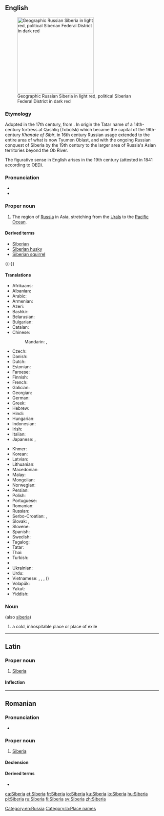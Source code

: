 ==English==
{{wikipedia}}
[[Image:Siberia Federal Subjects.png|thumb|right|250px|Geographic Russian Siberia in light red, political Siberian Federal District in dark red]]

===Etymology===
Adopted in the 17th century, from {{etyl|ru|en}} {{term|Сибирь|lang=ru}}.
In origin the Tatar name of a 14th-century fortress at Qashliq (Tobolsk) which became the capital of the 16th-century ''Khanate of Sibir'', in 16th century Russian usage extended to the entire area of what is now Tyumen Oblast, and with the ongoing Russian conquest of Siberia by the 19th century to the larger area of Russia's Asian territories beyond the Ob River.

The figurative sense in English arises in the 19th century (attested in 1841 according to OED).

===Pronunciation===
* {{IPA|saɪˈbɪərɪə}}
* {{rhymes|ɪəriə}}

===Proper noun===
{{en-proper noun}}

# The region of [[Russia]] in Asia, stretching from the [[Urals]] to the [[Pacific Ocean]].

====Derived terms====
* [[Siberian]]
* [[Siberian husky]]
* [[Siberian squirrel]]

{{-}}

====Translations====
{{trans-top|region of Russia}}
* Afrikaans: {{t|af|Siberië}}
* Albanian: {{t|sq|Siberia}}
* Arabic: {{t|ar|سيبيريا|f|tr=sibiirya|sc=Arab}}
* Armenian: {{t|hy|Սիբիր|tr=Sibir|sc=Armn}}
* Azeri: {{t|az|Sibir}}
* Bashkir: {{t|ba|Себер}}
* Belarusian: {{t|be|Сібір|f|tr=Sibír|sc=Cyrl}}
* Bulgarian: {{t|bg|Сибир|f|tr=Sibír|sc=Cyrl}}
* Catalan: {{t|ca|Sibèria|f}}
* Chinese:
*: Mandarin: {{t|cmn|西伯利亞|sc=Hani}}, {{t+|cmn|西伯利亚|tr=Xībólìyà|sc=Hani}}
* Czech: {{t+|cs|Sibiř|f}}
* Danish: {{t|da|Sibirien}}
* Dutch: {{t|nl|Siberië|n}}
* Estonian: {{t|et|Siber}}
* Faroese: {{t|fo|Siberia}}
* Finnish: {{t+|fi|Siperia}}
* French: {{t+|fr|Sibérie|f}}
* Galician: {{t|gl|Siberia}}
* Georgian: {{t|ka|ციმბირი|tr=c'imbiri|sc=Geor}}
* German: {{t+|de|Sibirien|n}}
* Greek: {{t+|el|Σιβηρία|f|tr=Siviría|sc=Grek}}
* Hebrew: {{t|he|סיביר|tr=sibir|sc=Hebr}}
* Hindi: {{t|hi|साइबेरिया|tr=sā'iberiyā|sc=Deva}}
* Hungarian: {{t+|hu|Szibéria}}
* Indonesian: {{t|id|Siberia}}
* Irish: {{t|ga|Sibéir|f|alt=An tSibéir}}
* Italian: {{t|it|Siberia|f}}
* Japanese: {{t|ja|シベリア|tr=Shiberia}}, {{qualifier|dated}} {{t|ja|西比利亜|sc=Jpan}}
{{trans-mid}}
* Khmer: {{t|km|ស៊ីបេរី​|tr=siibeerii|sc=Khmr}}
* Korean: {{t+|ko|시베리아|tr=Siberia|sc=Hang}}
* Latvian: {{t|lv|Sibīrija}}
* Lithuanian: {{t|lt|Sibiras}}
* Macedonian: {{t|mk|Сибир|m|tr=Síbir|sc=Cyrl}}
* Malay: {{t|ms|Siberia}}
* Mongolian: {{t|mn|Сибирь|tr=Sibír’|sc=Cyrl}}
* Norwegian: {{t|no|Sibir}}
* Persian: {{t+|fa|سیبری|tr=Sibri|sc=fa-Arab}}
* Polish: {{t+|pl|Syberia|f}}
* Portuguese: {{t|pt|Sibéria|f}}
* Romanian: {{t|ro|Siberia|f}}
* Russian: {{t+|ru|Сибирь|f|tr=Sibír’|sc=Cyrl}}
* Serbo-Croatian: {{t|sh|Сибир|m|sc=Cyrl}}, {{t|sh|Sibir|m}}
* Slovak: {{t|sk|Sibír|f}}, {{t|sk|Sibíria|f}} {{qualifier|rare}}
* Slovene: {{t|sl|Sibírija|f}}
* Spanish: {{t|es|Siberia|f}}
* Swedish: {{t|sv|Sibirien|c}}
* Tagalog: {{t|tl|Siberia}}
* Tatar: {{t|tt|Себер|tr=Seber|sc=Cyrl}}
* Thai: {{t|th|ไซบีเรีย|tr=saibeeria|sc=Thai}}
* Turkish: {{t|tr|Sibirya}}
* {{trreq|tyv}}
* Ukrainian: {{t|uk|Сибір|f|tr=Sybír|sc=Cyrl}}
* Urdu: {{t|ur|سائبیریا|tr=sā'iberiyā|sc=ur-Arab}}
* Vietnamese: {{t|vi|Xibia}}, {{t|vi|Siberi}}, {{t|vi|Siberia}}, {{t|vi|Tây Bá Lợi Á}} ({{t|vi|西伯利亞}})
* Volapük: {{t+|vo|Sibirän}}
* Yakut: {{t|sah|Сибиир|tr=Sibiir|sc=Cyrl}}
* Yiddish: {{t|yi|סיביר|tr=sibir|sc=Hebr}}
{{trans-bottom}}

===Noun===
{{en-noun}} (also [[siberia]])

# {{context|figuratively|lang=en}} a cold, inhospitable place or place of exile

[[Category:en:Russia]]

----

==Latin==
{{wikipedia|lang=la}}

===Proper noun===
{{la-proper noun|Siberia|Siberiae|Siberiae|f|first}}

# [[#English|Siberia]]

====Inflection====
{{la-decl-1st-loc|num=sg|Siberi}}

[[Category:la:Place names]]

----

==Romanian==

===Pronunciation===
* {{IPA|[siˈbe.ri.a]|lang=ro}}

===Proper noun===
{{head|ro|proper noun|g=f}}

# [[#English|Siberia]]

====Declension====
{{ro-country|gend=f|Siberiei}}

====Derived terms====
* {{l|ro|siberian}}

[[ca:Siberia]]
[[et:Siberia]]
[[fr:Siberia]]
[[io:Siberia]]
[[ku:Siberia]]
[[lo:Siberia]]
[[hu:Siberia]]
[[pl:Siberia]]
[[ru:Siberia]]
[[fi:Siberia]]
[[sv:Siberia]]
[[zh:Siberia]]